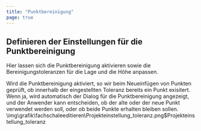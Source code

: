 ```yaml
---
title: "Punktbereinigung"
page: true
---
```

## Definieren der Einstellungen f&#252;r die Punktbereinigung

Hier lassen sich die Punktbereinigung aktivieren sowie die Bereinigungstoleranzen f&#252;r die Lage und die H&#246;he anpassen.

Wird die Punktbereinigung aktiviert, so wir beim Neueinf&#252;gen von Punkten gepr&#252;ft, ob innerhalb der eingestellten Toleranz bereits ein Punkt exisitert. Wenn ja, wird automatisch der Dialog f&#252;r die Punktbereinigung angezeigt, und der Anwender kann entscheiden, ob der alte oder der neue Punkt verwendet werden soll, oder ob beide Punkte erhalten bleiben sollen.<Image>\img\grafik\fachschaleeditieren\Projekteinstellung_toleranz.png$Projekteinstellung_toleranz</Image>
